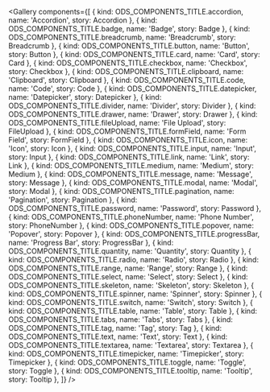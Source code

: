 
<Meta title="ODS Components/Gallery" />

<Gallery components={[
  { kind: ODS_COMPONENTS_TITLE.accordion, name: 'Accordion', story: Accordion },
  { kind: ODS_COMPONENTS_TITLE.badge, name: 'Badge', story: Badge },
  { kind: ODS_COMPONENTS_TITLE.breadcrumb, name: 'Breadcrumb', story: Breadcrumb },
  { kind: ODS_COMPONENTS_TITLE.button, name: 'Button', story: Button },
  { kind: ODS_COMPONENTS_TITLE.card, name: 'Card', story: Card },
  { kind: ODS_COMPONENTS_TITLE.checkbox, name: 'Checkbox', story: Checkbox },
  { kind: ODS_COMPONENTS_TITLE.clipboard, name: 'Clipboard', story: Clipboard },
  { kind: ODS_COMPONENTS_TITLE.code, name: 'Code', story: Code },
  { kind: ODS_COMPONENTS_TITLE.datepicker, name: 'Datepicker', story: Datepicker },
  { kind: ODS_COMPONENTS_TITLE.divider, name: 'Divider', story: Divider },
  { kind: ODS_COMPONENTS_TITLE.drawer, name: 'Drawer', story: Drawer },
  { kind: ODS_COMPONENTS_TITLE.fileUpload, name: 'File Upload', story: FileUpload },
  { kind: ODS_COMPONENTS_TITLE.formField, name: 'Form Field', story: FormField },
  { kind: ODS_COMPONENTS_TITLE.icon, name: 'Icon', story: Icon },
  { kind: ODS_COMPONENTS_TITLE.input, name: 'Input', story: Input },
  { kind: ODS_COMPONENTS_TITLE.link, name: 'Link', story: Link },
  { kind: ODS_COMPONENTS_TITLE.medium, name: 'Medium', story: Medium },
  { kind: ODS_COMPONENTS_TITLE.message, name: 'Message', story: Message },
  { kind: ODS_COMPONENTS_TITLE.modal, name: 'Modal', story: Modal },
  { kind: ODS_COMPONENTS_TITLE.pagination, name: 'Pagination', story: Pagination },
  { kind: ODS_COMPONENTS_TITLE.password, name: 'Password', story: Password },
  { kind: ODS_COMPONENTS_TITLE.phoneNumber, name: 'Phone Number', story: PhoneNumber },
  { kind: ODS_COMPONENTS_TITLE.popover, name: 'Popover', story: Popover },
  { kind: ODS_COMPONENTS_TITLE.progressBar, name: 'Progress Bar', story: ProgressBar },
  { kind: ODS_COMPONENTS_TITLE.quantity, name: 'Quantity', story: Quantity },
  { kind: ODS_COMPONENTS_TITLE.radio, name: 'Radio', story: Radio },
  { kind: ODS_COMPONENTS_TITLE.range, name: 'Range', story: Range },
  { kind: ODS_COMPONENTS_TITLE.select, name: 'Select', story: Select },
  { kind: ODS_COMPONENTS_TITLE.skeleton, name: 'Skeleton', story: Skeleton },
  { kind: ODS_COMPONENTS_TITLE.spinner, name: 'Spinner', story: Spinner },
  { kind: ODS_COMPONENTS_TITLE.switch, name: 'Switch', story: Switch },
  { kind: ODS_COMPONENTS_TITLE.table, name: 'Table', story: Table },
  { kind: ODS_COMPONENTS_TITLE.tabs, name: 'Tabs', story: Tabs },
  { kind: ODS_COMPONENTS_TITLE.tag, name: 'Tag', story: Tag },
  { kind: ODS_COMPONENTS_TITLE.text, name: 'Text', story: Text },
  { kind: ODS_COMPONENTS_TITLE.textarea, name: 'Textarea', story: Textarea },
  { kind: ODS_COMPONENTS_TITLE.timepicker, name: 'Timepicker', story: Timepicker },
  { kind: ODS_COMPONENTS_TITLE.toggle, name: 'Toggle', story: Toggle },
  { kind: ODS_COMPONENTS_TITLE.tooltip, name: 'Tooltip', story: Tooltip },
]} />
